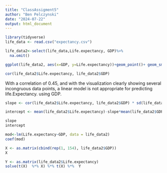 ```yaml
---
title: "ClassAssigment5"
author: "Ben Pelczynski"
date: "2024-07-22"
output: html_document
---
```


```r
library(tidyverse)
life_data <- read.csv("expectancy.csv")

life_data2<-select(life_data,Life.expectancy, GDP)%>%
  na.omit()
```

```r
ggplot(life_data2, aes(x=GDP, y=Life.expectancy))+geom_point()+ geom_smooth(method = "lm", se=FALSE)
```

```r
cor(life_data2$Life.expectancy, life_data2$GDP)
```
With a correlation of 0.45, and with the visualization clearly showing several incongruous data points, a linear model is not appropriate for predicting life.Expectancy.
using GDP.

```r
slope <- cor(life_data2$Life.expectancy, life_data2$GDP) * sd(life_data2$Life.expectancy)/sd(life_data2$GDP)

intercept <- mean(life_data2$Life.expectancy)-slope*mean(life_data2$GDP)

slope
intercept
```

```r
mod<-lm(Life.expectancy~GDP, data = life_data2)
coef(mod)
```

```r
X <- as.matrix(cbind(rep(1, 154), life_data2$GDP))
X
```

```r
Y <- as.matrix(life_data2$Life.expectancy)
solve(t(X)  %*% X) %*% t(X) %*%  Y
```